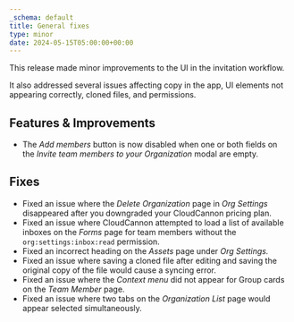 ```yaml
---
_schema: default
title: General fixes
type: minor
date: 2024-05-15T05:00:00+00:00
---
```

This release made minor improvements to the UI in the invitation workflow.

It also addressed several issues affecting copy in the app, UI elements not appearing correctly, cloned files, and permissions.

## Features & Improvements

* The *Add members* button is now disabled when one or both fields on the *Invite team members to your Organization* modal are empty.

## Fixes

* Fixed an issue where the *Delete Organization* page in *Org Settings* disappeared after you downgraded your CloudCannon pricing plan.
* Fixed an issue where CloudCannon attempted to load a list of available inboxes on the *Forms* page for team members without the `org:settings:inbox:read` permission.
* Fixed an incorrect heading on the *Assets* page under *Org Settings.*
* Fixed an issue where saving a cloned file after editing and saving the original copy of the file would cause a syncing error.
* Fixed an issue where the *Context menu* did not appear for Group cards on the *Team Member* page.
* Fixed an issue where two tabs on the *Organization List* page would appear selected simultaneously.